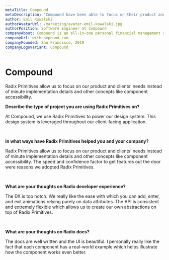 ```yaml
---
metaTitle: Compound
metaDescription: "Compound have been able to focus on their product and clients’ needs instead of minute implementation details and other concepts like component accessibility."
author: Emil Kowalski
authorAvatarUrl: /marketing/avatar-emil-kowalski.jpg
authorPosition: Software Engineer at Compound
companyAbout: Compound is an all-in-one personal financial management solution for technology founders, employees, and investors.
companyUrl: withcompound.com
companyFounded: San Francisco, 2019
companyLogoVariant: Compound
---
```


# Compound

<HeroQuote>
	Radix Primitives allow us to focus on our product and clients’ needs instead
	of minute implementation details and other concepts like component
	accessibility.
</HeroQuote>

**Describe the type of project you are using Radix Primitives on?**

At Compound, we use Radix Primitives to power our design system. This design system is leveraged throughout our client-facing application.

<br />

**In what ways have Radix Primitives helped you and your company?**

Radix Primitives allow us to focus on our product and clients’ needs instead of minute implementation details and other concepts like component accessibility. The speed and confidence factor to get features out the door were reasons we adopted Radix Primitives.

<br />

**What are your thoughts on Radix developer experience?**

The DX is top notch. We really like the ease with which you can add, enter, and exit animations relying purely on data attributes. The API is consistent and extremely flexible which allows us to create our own abstractions on top of Radix Primitives.

<br />

**What are your thoughts on Radix docs?**

The docs are well written and the UI is beautiful. I personally really like the fact that each component has a real-world example which helps illustrate how the component works even better.

